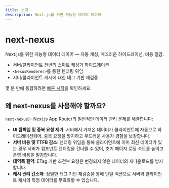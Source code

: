 ```yaml
---
title: 소개
description: Next.js를 위한 지능형 데이터 레이어
---
```


# next-nexus

Next.js를 위한 지능형 데이터 레이어 — 자동 캐싱, 매끄러운 하이드레이션, 비용 절감.

- 서버/클라이언트 전반의 스마트 캐싱과 하이드레이션
- `<NexusRenderer>`를 통한 렌더링 위임
- 서버/클라이언트 캐시에 대한 태그 기반 재검증

몇 분 만에 통합하려면 [빠른 시작](/ko/getting-started)을 확인하세요.

## 왜 next-nexus를 사용해야 할까요?

`next-nexus`는 Next.js App Router의 일반적인 데이터 관리 문제를 해결합니다:

- **UI 깜빡임 및 중복 요청 제거**: 서버에서 가져온 데이터가 클라이언트에 자동으로 하이드레이션되어, 중복 요청을 방지하고 부드러운 사용자 경험을 보장합니다.
- **서버 비용 및 TTFB 감소**: 렌더링 위임을 통해 클라이언트에 이미 최신 데이터가 있는 경우 서버가 컴포넌트 렌더링을 건너뛸 수 있어, 초기 페이지 로딩 속도를 높이고 운영 비용을 절감합니다.
- **대역폭 절약**: ETag 기반 조건부 요청은 변경되지 않은 데이터의 재다운로드를 방지합니다.
- **캐시 관리 간소화**: 정밀한 태그 기반 재검증을 통해 단일 액션으로 서버와 클라이언트 캐시의 특정 데이터를 무효화할 수 있습니다.
